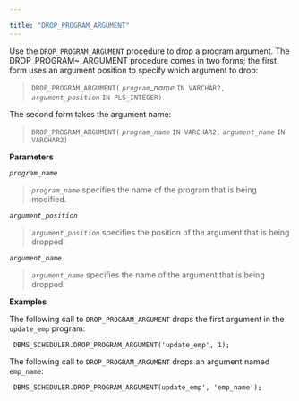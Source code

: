 ---

title: "DROP_PROGRAM_ARGUMENT"
---

<div id="drop_program_argument" class="registered_link"></div>

Use the `DROP_PROGRAM_ARGUMENT` procedure to drop a program argument. The DROP_PROGRAM~_ARGUMENT procedure comes in two forms; the first form uses an argument position to specify which argument to drop:

> `DROP_PROGRAM_ARGUMENT(`
>  *`program`*_*name* `IN VARCHAR2,`
>  *`argument_position`* `IN PLS_INTEGER)`

The second form takes the argument name:

> `DROP_PROGRAM_ARGUMENT(`
>  *`program_name`* `IN VARCHAR2,`
>  *`argument_name`* `IN VARCHAR2)`

**Parameters**

*`program_name`*

> *`program_name`* specifies the name of the program that is being modified.

*`argument_position`*

> *`argument_position`* specifies the position of the argument that is being dropped.

*`argument_name`*

> *`argument_name`* specifies the name of the argument that is being dropped.

**Examples**

The following call to `DROP_PROGRAM_ARGUMENT` drops the first argument in the `update_emp` program:

```
 DBMS_SCHEDULER.DROP_PROGRAM_ARGUMENT('update_emp', 1);
```

The following call to `DROP_PROGRAM_ARGUMENT` drops an argument named `emp_name`:

```
 DBMS_SCHEDULER.DROP_PROGRAM_ARGUMENT(update_emp', 'emp_name');
```

